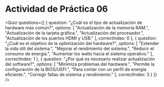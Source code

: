 
# Actividad de Práctica 06

<Quiz questions={[
  {
    question: "¿Cuál es el tipo de actualización de hardware más común?",
    options: [
      "Actualización de la memoria RAM.",
      "Actualización de la tarjeta gráfica.",
      "Actualización del procesador.",
      "Actualización de los puertos HDMI y USB."
    ],
    correctIndex: 0
  },
  {
    question: "¿Cuál es el objetivo de la optimización del hardware?",
    options: [
      "Extender la vida útil del sistema.",
      "Mejorar el rendimiento del sistema.",
      "Reducir el consumo de energía.",
      "Aumentar los watts hacia el sistema operativo."
    ],
    correctIndex: 1
  },
  {
    question: "¿Por qué es necesario realizar actualización del software?",
    options: [
      "Minimiza problemas del hardware.",
      "Permite la configuración de la BIOS/UEFI.",
      "Para contar con un perfil de energía eficiente.",
      "Corregir fallas de sistema y rendimiento."
    ],
    correctIndex: 3
  }
]} />